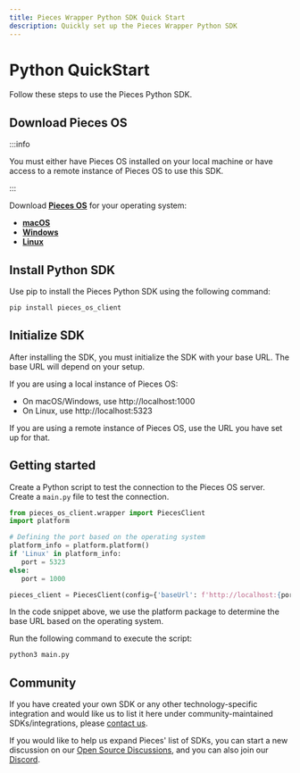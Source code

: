 ```yaml
---
title: Pieces Wrapper Python SDK Quick Start
description: Quickly set up the Pieces Wrapper Python SDK
---
```


# Python QuickStart

Follow these steps to use the Pieces Python SDK.

## Download Pieces OS

:::info

You must either have Pieces OS installed on your local machine or have access to a remote instance of Pieces OS to use this SDK.

:::

Download [**Pieces OS**](/installation-getting-started/pieces-os) for your operating system:

- [**macOS**](/installation-getting-started/macos)
- [**Windows**](/installation-getting-started/windows)
- [**Linux**](/installation-getting-started/linux)

## Install Python SDK

Use pip to install the Pieces Python SDK using the following command:

```sh
pip install pieces_os_client
```

## Initialize SDK

After installing the SDK, you must initialize the SDK with your base URL. The base URL will depend on your setup.

If you are using a local instance of Pieces OS:
- On macOS/Windows, use http://localhost:1000
- On Linux, use http://localhost:5323

If you are using a remote instance of Pieces OS, use the URL you have set up for that.

## Getting started

Create a Python script to test the connection to the Pieces OS server. Create a `main.py` file to test the connection.

```python
from pieces_os_client.wrapper import PiecesClient
import platform

# Defining the port based on the operating system
platform_info = platform.platform()
if 'Linux' in platform_info:
   port = 5323
else:
   port = 1000

pieces_client = PiecesClient(config={'baseUrl': f'http://localhost:{port}'})
```

In the code snippet above, we use the platform package to determine the base URL based on the operating system.

Run the following command to execute the script:

```sh
python3 main.py
```

## Community
If you have created your own SDK or any other technology-specific integration and would like us to list it here under community-maintained SDKs/integrations, please [contact us](https://github.com/pieces-app/opensource/discussions).

If you would like to help us expand Pieces' list of SDKs, you can start a new discussion on our [Open Source Discussions](https://github.com/pieces-app/opensource/discussions), and you can also join our [Discord](https://discord.gg/getpieces).
